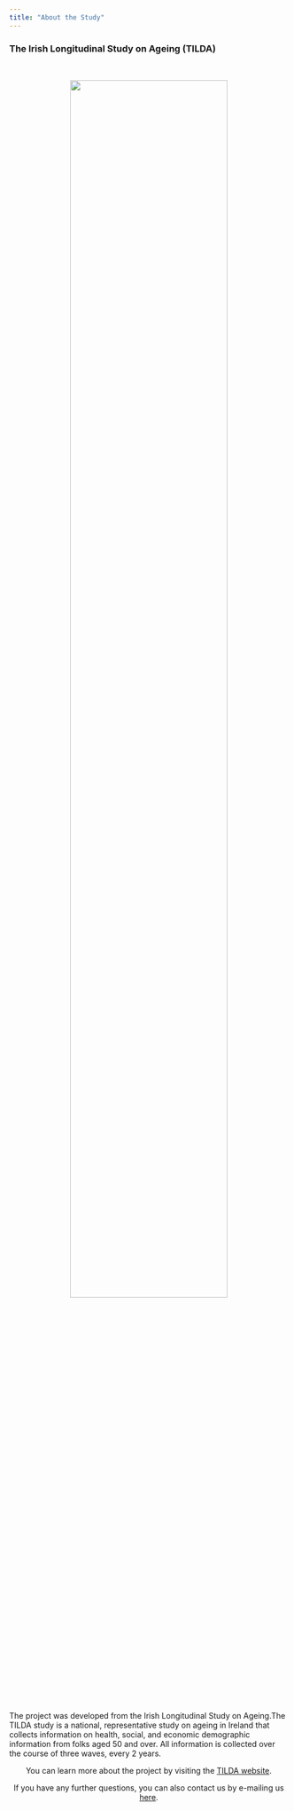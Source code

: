 ```yaml
---
title: "About the Study"
---
```

### The Irish Longitudinal Study on Ageing (TILDA)

<br> 

<center>
<img src ="images/aging_image.png" style="width:75%">
</center> 

The project was developed from the Irish Longitudinal Study on Ageing.The TILDA study is a national, representative study on ageing in Ireland that collects information on health, social, and economic demographic information from folks aged 50 and over. All information is collected over the course of three waves, every 2 years. 

<center>
You can learn more about the project by visiting the [TILDA website](https://tilda.tcd.ie). 

If you have any further questions, you can also contact us by e-mailing us [here](mailto: <deg2163@cumc.columbia.edu, clc2229@cumc.columbia.edu, tj2383@cumc.columbia.edu>).
</center> 